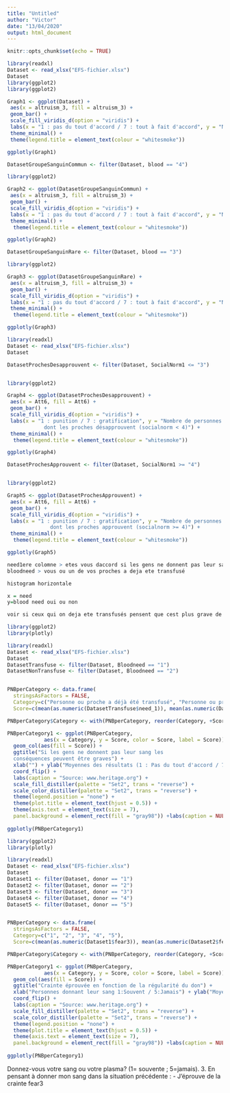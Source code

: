 ```yaml
---
title: "Untitled"
author: "Victor"
date: "13/04/2020"
output: html_document
---
```


```r
knitr::opts_chunk$set(echo = TRUE)
```

```r
library(readxl)
Dataset <- read_xlsx("EFS-fichier.xlsx")
Dataset
library(ggplot2)
library(ggplot2)

Graph1 <- ggplot(Dataset) +
 aes(x = altruism_3, fill = altruism_3) +
 geom_bar() +
 scale_fill_viridis_d(option = "viridis") +
 labs(x = "1 : pas du tout d'accord / 7 : tout à fait d'accord", y = "Nombre de personnes ", title = "Don du sang comme responsabilité") +
 theme_minimal() +
 theme(legend.title = element_text(colour = "whitesmoke"))

ggplotly(Graph1)

```

```r

DatasetGroupeSanguinCommun <- filter(Dataset, blood == "4")

library(ggplot2)

Graph2 <- ggplot(DatasetGroupeSanguinCommun) +
 aes(x = altruism_3, fill = altruism_3) +
 geom_bar() +
 scale_fill_viridis_d(option = "viridis") +
 labs(x = "1 : pas du tout d'accord / 7 : tout à fait d'accord", y = "Nombre de personnes ", title = "Don du sang comme responsabilité pour les groupes sanguins communs") +
 theme_minimal() +
  theme(legend.title = element_text(colour = "whitesmoke"))

ggplotly(Graph2)

```

```r

DatasetGroupeSanguinRare <- filter(Dataset, blood == "3")

library(ggplot2)

Graph3 <- ggplot(DatasetGroupeSanguinRare) +
 aes(x = altruism_3, fill = altruism_3) +
 geom_bar() +
 scale_fill_viridis_d(option = "viridis") +
 labs(x = "1 : pas du tout d'accord / 7 : tout à fait d'accord", y = "Nombre de personnes ", title = "Don du sang comme responsabilité pour les groupes sanguins rares") +
 theme_minimal() +
  theme(legend.title = element_text(colour = "whitesmoke"))

ggplotly(Graph3)


```

```r
library(readxl)
Dataset <- read_xlsx("EFS-fichier.xlsx")
Dataset

DatasetProchesDesapprouvent <- filter(Dataset, SocialNorm1 <= "3")


library(ggplot2)

Graph4 <- ggplot(DatasetProchesDesapprouvent) +
 aes(x = Att6, fill = Att6) +
 geom_bar() +
 scale_fill_viridis_d(option = "viridis") +
 labs(x = "1 : punition / 7 : gratification", y = "Nombre de personnes ", title = "Don du sang comme punition ou comme gratification pour quelqu'un 
            dont les proches désapprouvent (socialnorm < 4)") +
 theme_minimal() + 
  theme(legend.title = element_text(colour = "whitesmoke"))

ggplotly(Graph4)


```


```r
DatasetProchesApprouvent <- filter(Dataset, SocialNorm1 >= "4")


library(ggplot2)

Graph5 <- ggplot(DatasetProchesApprouvent) +
 aes(x = Att6, fill = Att6) +
 geom_bar() +
 scale_fill_viridis_d(option = "viridis") +
 labs(x = "1 : punition / 7 : gratification", y = "Nombre de personnes ", title = "Don du sang comme punition ou comme gratification pour quelqu'un 
              dont les proches approuvent (socialnorm >= 4)") +
 theme_minimal() + 
  theme(legend.title = element_text(colour = "whitesmoke"))

ggplotly(Graph5)
```


```r
need1ere colomne > etes vous daccord si les gens ne donnent pas leur sang les consequences peuvent etre graves
bloodneed > vous ou un de vos proches a deja ete transfusé

histogram horizontale

x = need
y=blood need oui ou non 

voir si ceux qui on deja ete transfusés pensent que cest plus grave de pas donne leur sang que ceux qui nont pas ete trasnfusés

```

```r
library(ggplot2)
library(plotly)

library(readxl)
Dataset <- read_xlsx("EFS-fichier.xlsx")
Dataset
DatasetTransfuse <- filter(Dataset, Bloodneed == "1")
DatasetNonTransfuse <- filter(Dataset, Bloodneed == "2")


PNBperCategory <- data.frame(
  stringsAsFactors = FALSE,
  Category=c("Personne ou proche a déjà été transfusé", "Personne ou proche n'a jamais été transfusé"),
  Score=c(mean(as.numeric(DatasetTransfuse$need_1)), mean(as.numeric(DatasetNonTransfuse$need_1))))

PNBperCategory$Category <- with(PNBperCategory, reorder(Category, +Score))

PNBperCategory1 <- ggplot(PNBperCategory, 
            aes(x = Category, y = Score, color = Score, label = Score)) +
  geom_col(aes(fill = Score)) +
  ggtitle("Si les gens ne donnent pas leur sang les 
  conséquences peuvent être graves") + 
  xlab("") + ylab("Moyennes des résultats (1 : Pas du tout d'accord / 7 : Tout à fait d'accord)") + 
  coord_flip() +
  labs(caption = "Source: www.heritage.org") +
  scale_fill_distiller(palette = "Set2", trans = "reverse") +
  scale_color_distiller(palette = "Set2", trans = "reverse") +
  theme(legend.position = "none") + 
  theme(plot.title = element_text(hjust = 0.5)) +
  theme(axis.text = element_text(size = 7), 
  panel.background = element_rect(fill = "gray98")) +labs(caption = NULL)
  
ggplotly(PNBperCategory1)


```


```r
library(ggplot2)
library(plotly)

library(readxl)
Dataset <- read_xlsx("EFS-fichier.xlsx")
Dataset
Dataset1 <- filter(Dataset, donor == "1")
Dataset2 <- filter(Dataset, donor == "2")
Dataset3 <- filter(Dataset, donor == "3")
Dataset4 <- filter(Dataset, donor == "4")
Dataset5 <- filter(Dataset, donor == "5")


PNBperCategory <- data.frame(
  stringsAsFactors = FALSE,
  Category=c("1", "2", "3", "4", "5"),
  Score=c(mean(as.numeric(Dataset1$fear3)), mean(as.numeric(Dataset2$fear3)), mean(as.numeric(Dataset3$fear3)), mean(as.numeric(Dataset4$fear3)), mean(as.numeric(Dataset5$fear3))))

PNBperCategory$Category <- with(PNBperCategory, reorder(Category, +Score))

PNBperCategory1 <- ggplot(PNBperCategory, 
            aes(x = Category, y = Score, color = Score, label = Score)) +
  geom_col(aes(fill = Score)) +
  ggtitle("Crainte éprouvée en fonction de la régularité du don") + 
  xlab("Personnes donnant leur sang 1:Souvent / 5:Jamais") + ylab("Moyenne des résultats 1 : Pas craintives / 7 : Très craintives") + 
  coord_flip() +
  labs(caption = "Source: www.heritage.org") +
  scale_fill_distiller(palette = "Set2", trans = "reverse") +
  scale_color_distiller(palette = "Set2", trans = "reverse") +
  theme(legend.position = "none") + 
  theme(plot.title = element_text(hjust = 0.5)) +
  theme(axis.text = element_text(size = 7), 
  panel.background = element_rect(fill = "gray98")) +labs(caption = NULL)
  
ggplotly(PNBperCategory1)

```

Donnez-vous votre sang ou votre plasma? (1= souvente ; 5=jamais).
3. En pensant à donner mon sang dans la situation précédente : - J'éprouve de la crainte
fear3
